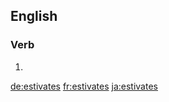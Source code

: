 {{also|estivâtes}}
==English==

===Verb===
{{head|en|verb form}}

# {{en-third-person singular of|estivate}}

[[de:estivates]]
[[fr:estivates]]
[[ja:estivates]]